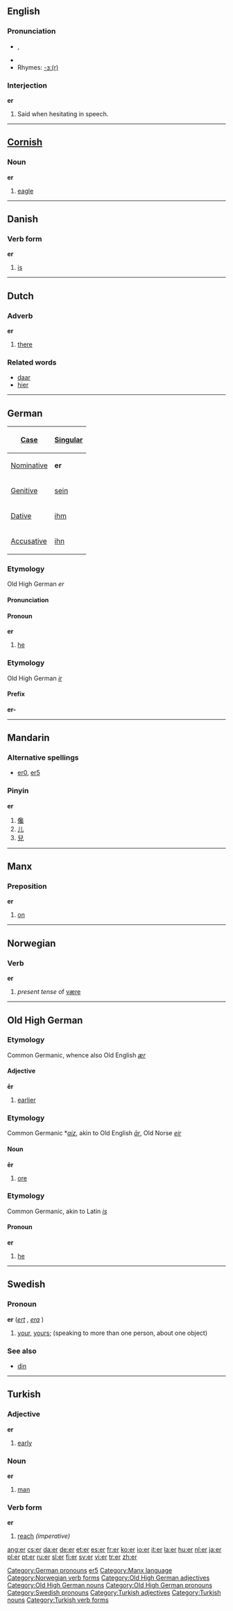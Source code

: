 {{see|ER|Er|ér|'er}}
==English==

{{rank|known|thee|hope|317|er|children|English|sure}}

===Pronunciation===
*{{IPA|/ɜː(ɹ)/}}, {{SAMPA|/3:(r)/}}
*{{audio|en-us-er.ogg|Audio (US)}}
*Rhymes: [[Rhymes:English:-ɜː(r)|-ɜː(r)]]

===Interjection===
'''er'''

#Said when hesitating in speech.

----

==[[Cornish]]==
===Noun===
'''er'''
#[[eagle]]


----

==Danish==

===Verb form===
'''er'''

# [[is]]

----

==Dutch==
===Adverb===
'''er'''

#[[there]]

===Related words===
*[[daar]]
*[[hier]]

----

==German==
{| align="right" border="1" 
! [[Case]] !! [[Singular]]
|-
| [[Nominative]] || '''er'''
|-
| [[Genitive]]  || [[sein]]
|-
| [[Dative]]    || [[ihm]]
|-
| [[Accusative]] || [[ihn]]
|}

===Etymology===
Old High German ''er''
====Pronunciation====
{{IPA|[eːɐ̯]}}
====Pronoun====
'''er'''

# [[he]]

===Etymology===
Old High German ''[[ir]]''
====Prefix====
'''er-'''

[[Category:German pronouns]]

----

==Mandarin==
===Alternative spellings===
*[[er0]], [[er5]]

===Pinyin===
'''er'''

# [[儳]]
# [[儿]]
# [[兒]]

[[Category:Mandarin pinyin|er5]]

----

==Manx==
===Preposition===
'''er'''

#[[on]]

[[Category:Manx language]]

----

==Norwegian==
===Verb===
[[Category:Norwegian verb forms]]
'''er'''
#''present tense'' of [[være]]

----

==Old High German==

===Etymology===
Common Germanic, whence also Old English ''[[ær]]''
====Adjective====
'''ēr'''

# [[earlier]]

===Etymology===
Common Germanic *''[[aiz]]'', akin to Old English ''[[ār]]'', Old Norse ''[[eir]]''
====Noun====
'''ēr'''

# [[ore]]

===Etymology===
Common Germanic, akin to Latin ''[[is]]''
====Pronoun====
'''er'''

# [[he]]

[[Category:Old High German adjectives]]
[[Category:Old High German nouns]]
[[Category:Old High German pronouns]]

----

==Swedish==
===Pronoun===
'''er''' {{c}} (''[[ert]]'' {{n}}, ''[[era]]'' {{p}})

#[[your]], [[yours]]; (speaking to more than one person, about one object)

===See also===
*[[din#Swedish|din]]

[[Category:Swedish pronouns]]

----

==Turkish==
===Adjective===
'''er'''

# [[early]]

===Noun===
'''er'''

# [[man]]

===Verb form===
'''er'''

# [[reach]] ''(imperative)''

[[Category:Turkish adjectives]]
[[Category:Turkish nouns]]
[[Category:Turkish verb forms]]

[[ang:er]]
[[cs:er]]
[[da:er]]
[[de:er]]
[[et:er]]
[[es:er]]
[[fr:er]]
[[ko:er]]
[[io:er]]
[[it:er]]
[[la:er]]
[[hu:er]]
[[nl:er]]
[[ja:er]]
[[pl:er]]
[[pt:er]]
[[ru:er]]
[[sl:er]]
[[fi:er]]
[[sv:er]]
[[vi:er]]
[[tr:er]]
[[zh:er]]